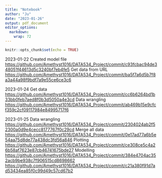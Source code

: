 ```yaml
---
title: "Notebook"
author: "Ju"
date: "2023-01-26"
output: pdf_document
editor_options: 
  markdown: 
    wrap: 72
---
```


```r
knitr::opts_chunk$set(echo = TRUE)
```

2023-01-22 Created model file
<https://github.com/Amethyst1016/DATA534_Project/commit/c93fcbac94de348051f44613d5c3240bf7eb4fe5>
Get data from URL
<https://github.com/Amethyst1016/DATA534_Project/commit/ba5f7a6d5b7f8a3a44a98f9bdf7a9e55ce6ce3c6>

2023-01-24 Get data
<https://github.com/Amethyst1016/DATA534_Project/commit/cc6b6264bd1b33bb0feb7aed8f0b3d5050a4e3cd>
Data wrangling
<https://github.com/Amethyst1016/DATA534_Project/commit/ab469b15e9cfcf359c2cf09117984e84995717f6>

2023-01-25 Data wrangling
<https://github.com/Amethyst1016/DATA534_Project/commit/2304024ab2f52300a0d9e4cecc8177767f0c29cd>
Merge all data
<https://github.com/Amethyst1016/DATA534_Project/commit/0e17ad77a6b5e54aa75d8de77a438dc3fd56a846>
Plotting
<https://github.com/Amethyst1016/DATA534_Project/commit/ce308ce5c4a26b58af7623e87cb46741675bde27>
Modelling
<https://github.com/Amethyst1016/DATA534_Project/commit/384e4704ac352acb9be938c7f906515cd8698662>
<https://github.com/Amethyst1016/DATA534_Project/commit/c21a380f91d7ad53434ea85f0c99d49c57cd67b2>
